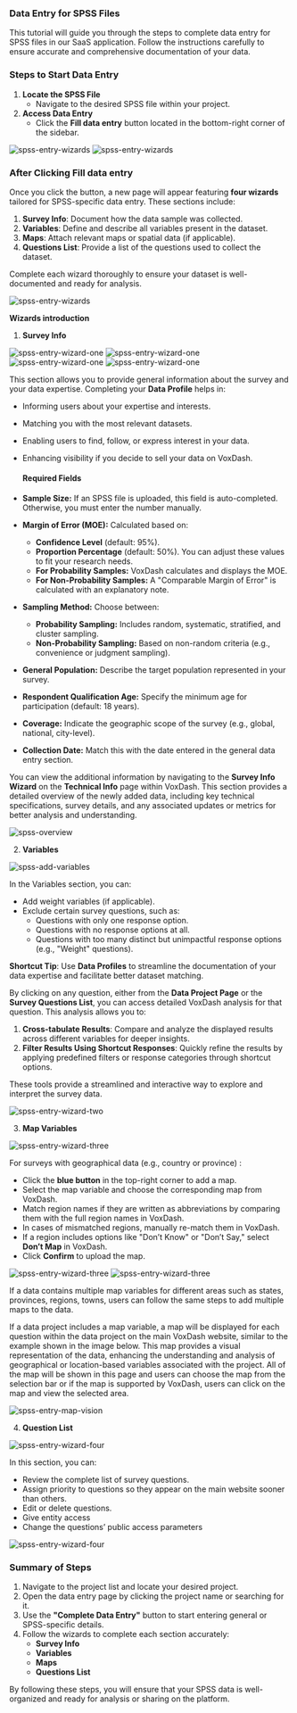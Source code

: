 ### **Data Entry for SPSS Files**

This tutorial will guide you through the steps to complete data entry for SPSS files in our SaaS application. Follow the instructions carefully to ensure accurate and comprehensive documentation of your data.

### **Steps to Start Data Entry**

1. **Locate the SPSS File**
   - Navigate to the desired SPSS file within your project.
2. **Access Data Entry**
   - Click the **Fill data entry** button located in the bottom-right corner of the sidebar.

<Frame>
  <img
    src="/images/spss1.png"
    alt="spss-entry-wizards"
    style={{ borderRadius:"0.5rem" }}
  />
</Frame>

<Frame>
  <img
    src="/images/spss2.png"
    alt="spss-entry-wizards"
    style={{ borderRadius:"0.5rem" }}
  />
</Frame>

### After Clicking **Fill data entry**

Once you click the button, a new page will appear featuring **four wizards** tailored for SPSS-specific data entry. These sections include:

1. **Survey Info**: Document how the data sample was collected.
2. **Variables**: Define and describe all variables present in the dataset.
3. **Maps**: Attach relevant maps or spatial data (if applicable).
4. **Questions List**: Provide a list of the questions used to collect the dataset.

Complete each wizard thoroughly to ensure your dataset is well-documented and ready for analysis.

<Frame>
  <img
    src="/images/swizards.png"
    alt="spss-entry-wizards"
    style={{ borderRadius:"0.5rem" }}
  />
</Frame>

**Wizards introduction**

1. **Survey Info**

<Frame>
  <img
    src="/images/sw1.png"
    alt="spss-entry-wizard-one"
    style={{ borderRadius:"0.5rem" }}
  />
</Frame>

<Frame>
  <img
    src="/images/sw1.1.png"
    alt="spss-entry-wizard-one"
    style={{ borderRadius:"0.5rem",width:"100%" }}
    className="mx-auto"
  />
</Frame>

<Frame>
  <img
    src="/images/sw1.2.png"
    alt="spss-entry-wizard-one"
    style={{ borderRadius:"0.5rem" }}
  />
</Frame>

<Frame>
  <img
    src="/images/sw1.3.png"
    alt="spss-entry-wizard-one"
    style={{ borderRadius:"0.5rem" }}
  />
</Frame>

This section allows you to provide general information about the survey and your data expertise. Completing your **Data Profile** helps in:

- Informing users about your expertise and interests.
- Matching you with the most relevant datasets.
- Enabling users to find, follow, or express interest in your data.
- Enhancing visibility if you decide to sell your data on VoxDash.

  #### **Required Fields**
- **Sample Size:** If an SPSS file is uploaded, this field is auto-completed. Otherwise, you must enter the number manually.
- **Margin of Error (MOE):** Calculated based on:
  - **Confidence Level** (default: 95%).
  - **Proportion Percentage** (default: 50%). You can adjust these values to fit your research needs.
  - **For Probability Samples:** VoxDash calculates and displays the MOE.
  - **For Non-Probability Samples:** A "Comparable Margin of Error" is calculated with an explanatory note.
- **Sampling Method:** Choose between:
  - **Probability Sampling:** Includes random, systematic, stratified, and cluster sampling.
  - **Non-Probability Sampling:** Based on non-random criteria (e.g., convenience or judgment sampling).
- **General Population:** Describe the target population represented in your survey.
- **Respondent Qualification Age:** Specify the minimum age for participation (default: 18 years).
- **Coverage:** Indicate the geographic scope of the survey (e.g., global, national, city-level).
- **Collection Date:** Match this with the date entered in the general data entry section.

You can view the additional information by navigating to the **Survey Info Wizard** on the **Technical Info** page within VoxDash. This section provides a detailed overview of the newly added data, including key technical specifications, survey details, and any associated updates or metrics for better analysis and understanding.

<Frame>
  <img
    src="/images/dataproject-techinfo.png"
    alt="spss-overview"
    style={{ borderRadius:"0.5rem" }}
  />
</Frame>

2. **Variables**

<Frame>
  <img
    src="/images/sw2.png"
    alt="spss-add-variables"
    style={{ borderRadius:"0.5rem" }}
  />
</Frame>

In the Variables section, you can:

- Add weight variables (if applicable).
- Exclude certain survey questions, such as:
  - Questions with only one response option.
  - Questions with no response options at all.
  - Questions with too many distinct but unimpactful response options (e.g., "Weight" questions).

**Shortcut Tip**: Use **Data Profiles** to streamline the documentation of your data expertise and facilitate better dataset matching.

By clicking on any question, either from the **Data Project Page** or the **Survey Questions List**, you can access detailed VoxDash analysis for that question. This analysis allows you to:

1. **Cross-tabulate Results**: Compare and analyze the displayed results across different variables for deeper insights.
2. **Filter Results Using Shortcut Responses**: Quickly refine the results by applying predefined filters or response categories through shortcut options.

These tools provide a streamlined and interactive way to explore and interpret the survey data.

<Frame>
  <img
    src="images/spss-variable.png"
    alt="spss-entry-wizard-two"
    style={{ borderRadius:"0.5rem" }}
  />
</Frame>

3. **Map Variables**

<Frame>
  <img
    src="/images/sw3.1.png"
    alt="spss-entry-wizard-three"
    style={{ borderRadius:"0.5rem" }}
  />
</Frame>

For surveys with geographical data (e.g., country or province) :

- Click the **blue button** in the top-right corner to add a map.
- Select the map variable and choose the corresponding map from VoxDash.
- Match region names if they are written as abbreviations by comparing them with the full region names in VoxDash.
- In cases of mismatched regions, manually re-match them in VoxDash.
- If a region includes options like "Don’t Know" or "Don’t Say," select **Don’t Map** in VoxDash.
- Click **Confirm** to upload the map.

<Frame>
  <img
    src="/images/sw3.2.png"
    alt="spss-entry-wizard-three"
    style={{ borderRadius:"0.5rem" }}
  />
</Frame>

<Frame>
  <img
    src="/images/sw3.3.png"
    alt="spss-entry-wizard-three"
    style={{ borderRadius:"0.5rem" }}
  />
</Frame>

If a data contains multiple map variables for different areas such as states, provinces, regions, towns, users can follow the same steps to add multiple maps to the data.

If a data project includes a map variable, a map will be displayed for each question within the data project on the main VoxDash website, similar to the example shown in the image below. This map provides a visual representation of the data, enhancing the understanding and analysis of geographical or location-based variables associated with the project. All of the map will be shown in this page and users can choose the map from the selection bar or if the map is supported by VoxDash, users can click on the map and view the selected area.

<Frame>
  <img
    src="/images/question-page.png"
    alt="spss-entry-map-vision"
    style={{ borderRadius:"0.5rem" }}
  />
</Frame>

4. **Question List**

<Frame>
  <img
    src="/images/sw4.png"
    alt="spss-entry-wizard-four"
    style={{ borderRadius:"0.5rem" }}
  />
</Frame>

In this section, you can:

- Review the complete list of survey questions.
- Assign priority to questions so they appear on the main website sooner than others.
- Edit or delete questions.
- Give entity access
- Change the questions’ public access parameters

<Frame>
  <img
    src="/images/spss-Q.png"
    alt="spss-entry-wizard-four"
    style={{ borderRadius:"0.5rem" }}
  />
</Frame>

### **Summary of Steps**

1. Navigate to the project list and locate your desired project.
2. Open the data entry page by clicking the project name or searching for it.
3. Use the **"Complete Data Entry"** button to start entering general or SPSS-specific details.
4. Follow the wizards to complete each section accurately:
   - **Survey Info**
   - **Variables**
   - **Maps**
   - **Questions List**

By following these steps, you will ensure that your SPSS data is well-organized and ready for analysis or sharing on the platform.